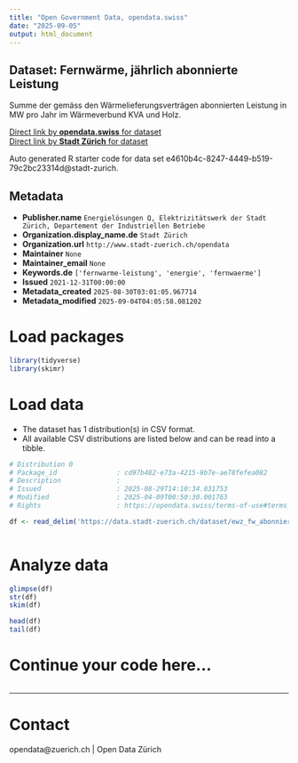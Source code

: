 ```yaml
---
title: "Open Government Data, opendata.swiss"
date: "2025-09-05"
output: html_document
---
```


## Dataset: Fernwärme, jährlich abonnierte Leistung


Summe der gemäss den Wärmelieferungsverträgen abonnierten Leistung in MW pro Jahr im Wärmeverbund KVA und Holz.


[Direct link by **opendata.swiss** for dataset](https://opendata.swiss/de/dataset/fernwarme-jahrlich-abonnierte-leistung)<br>
[Direct link by **Stadt Zürich** for dataset](https://data.stadt-zuerich.ch/dataset/ewz_fw_abonnierte_leistung_kva_und_holz)

Auto generated R starter code for data set e4610b4c-8247-4449-b519-79c2bc23314d@stadt-zurich.

## Metadata

- **Publisher.name** `Energielösungen Q, Elektrizitätswerk der Stadt Zürich, Departement der Industriellen Betriebe`
- **Organization.display_name.de** `Stadt Zürich`
- **Organization.url** `http://www.stadt-zuerich.ch/opendata`
- **Maintainer** `None`
- **Maintainer_email** `None`
- **Keywords.de** `['fernwarme-leistung', 'energie', 'fernwaerme']`
- **Issued** `2021-12-31T00:00:00`
- **Metadata_created** `2025-08-30T03:01:05.967714`
- **Metadata_modified** `2025-09-04T04:05:58.081202`


# Load packages

```r

library(tidyverse)
library(skimr)

```

# Load data

-   The dataset has 1 distribution(s) in CSV format.
-   All available CSV distributions are listed below and can be read into a tibble.

```r

# Distribution 0
# Package_id               : cd97b482-e73a-4215-9b7e-ae78fefea082
# Description              : 
# Issued                   : 2025-08-29T14:10:34.031753
# Modified                 : 2025-04-09T00:50:30.001763
# Rights                   : https://opendata.swiss/terms-of-use#terms_open

df <- read_delim('https://data.stadt-zuerich.ch/dataset/ewz_fw_abonnierte_leistung_kva_und_holz/download/fw_abonnierte_leistung_kva_und_holz.csv')



```

# Analyze data

```r

glimpse(df)
str(df)
skim(df)

head(df)
tail(df)

```

# Continue your code here...

```r

```

------------------------------------------------------------------------

# Contact

opendata@zuerich.ch | Open Data Zürich
